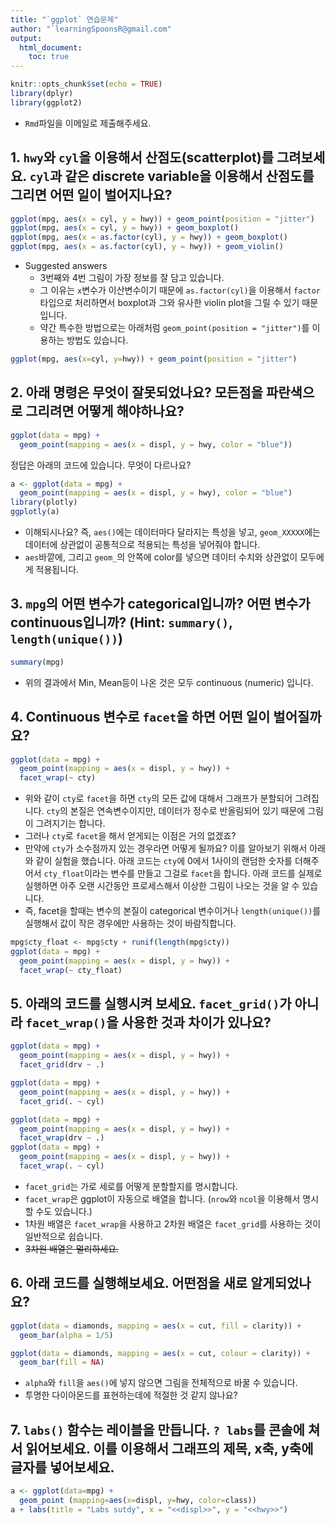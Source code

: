 ```yaml
---
title: "`ggplot` 연습문제"
author: "`learningSpoonsR@gmail.com"  
output: 
  html_document:  
    toc: true  
---  
```


```r
knitr::opts_chunk$set(echo = TRUE)
library(dplyr)
library(ggplot2)
```

+ `Rmd`파일을 이메일로 제출해주세요.  

## 1. `hwy`와 `cyl`을 이용해서 산점도(scatterplot)를 그려보세요. `cyl`과 같은 discrete variable을 이용해서 산점도를 그리면 어떤 일이 벌어지나요?  

```r
ggplot(mpg, aes(x = cyl, y = hwy)) + geom_point(position = "jitter")
ggplot(mpg, aes(x = cyl, y = hwy)) + geom_boxplot()
ggplot(mpg, aes(x = as.factor(cyl), y = hwy)) + geom_boxplot()
ggplot(mpg, aes(x = as.factor(cyl), y = hwy)) + geom_violin()
```

+ Suggested answers 
  + 3번째와  4번 그림이 가장 정보를 잘 담고 있습니다.  
  + 그 이유는 `x`변수가 이산변수이기 때문에 `as.factor(cyl)`을 이용해서 `factor` 타입으로 처리하면서 boxplot과 그와 유사한 violin plot을 그릴 수 있기 때문입니다. 
  + 약간 특수한 방법으로는 아래처럼 `geom_point(position = "jitter")`를 이용하는 방법도 있습니다. 
  
```r
ggplot(mpg, aes(x=cyl, y=hwy)) + geom_point(position = "jitter") 
```

## 2. 아래 명령은 무엇이 잘못되었나요? 모든점을 파란색으로 그리려면 어떻게 해야하나요?  

```r
ggplot(data = mpg) + 
  geom_point(mapping = aes(x = displ, y = hwy, color = "blue"))
```

정답은 아래의 코드에 있습니다. 무엇이 다르나요?  
```r
a <- ggplot(data = mpg) + 
  geom_point(mapping = aes(x = displ, y = hwy), color = "blue")
library(plotly)
ggplotly(a)
```  

+ 이해되시나요? 즉, `aes()`에는 데이터마다 달라지는 특성을 넣고, `geom_XXXXX`에는 데이터에 상관없이 공통적으로 적용되는 특성을 넣어줘야 합니다.  
+ `aes`바깥에, 그리고 `geom_`의 안쪽에 color를 넣으면 데이터 수치와 상관없이 모두에게 적용됩니다. 

## 3. `mpg`의 어떤 변수가 categorical입니까? 어떤 변수가 continuous입니까? (Hint: `summary()`, `length(unique())`)  

```r
summary(mpg)
```

+ 위의 결과에서 Min, Mean등이 나온 것은 모두 continuous (numeric) 입니다.  

## 4. Continuous 변수로 `facet`을 하면 어떤 일이 벌어질까요? 

```r
ggplot(data = mpg) + 
  geom_point(mapping = aes(x = displ, y = hwy)) + 
  facet_wrap(~ cty)
```

+ 위와 같이 `cty`로 `facet`을 하면 `cty`의 모든 값에 대해서 그래프가 분할되어 그려집니다. `cty`의 본질은 연속변수이지만, 데이터가 정수로 반올림되어 있기 때문에 그림이 그려지기는 합니다.  
+ 그러나 `cty`로 `facet`을 해서 얻게되는 이점은 거의 없겠죠?  
+ 만약에 `cty`가 소수점까지 있는 경우라면 어떻게 될까요? 이를 알아보기 위해서 아래와 같이 실험을 했습니다. 아래 코드는 `cty`에 0에서 1사이의 랜덤한 숫자를 더해주어서 `cty_float`이라는 변수를 만들고 그걸로 `facet`을 합니다. 아래 코드를 실제로 실행하면 아주 오랜 시간동안 프로세스해서 이상한 그림이 나오는 것을 알 수 있습니다. 
+ 즉, facet을 할때는 변수의 본질이 categorical 변수이거나 `length(unique())`를 실행해서 값이 작은 경우에만 사용하는 것이 바람직합니다. 

```r
mpg$cty_float <- mpg$cty + runif(length(mpg$cty))
ggplot(data = mpg) + 
  geom_point(mapping = aes(x = displ, y = hwy)) + 
  facet_wrap(~ cty_float)
```

## 5. 아래의 코드를 실행시켜 보세요. `facet_grid()`가 아니라 `facet_wrap()`을 사용한 것과 차이가 있나요? 

```r
ggplot(data = mpg) + 
  geom_point(mapping = aes(x = displ, y = hwy)) +
  facet_grid(drv ~ .)

ggplot(data = mpg) + 
  geom_point(mapping = aes(x = displ, y = hwy)) +
  facet_grid(. ~ cyl)
```

```r
ggplot(data = mpg) + 
  geom_point(mapping = aes(x = displ, y = hwy)) +
  facet_wrap(drv ~ .)
ggplot(data = mpg) + 
  geom_point(mapping = aes(x = displ, y = hwy)) +
  facet_wrap(. ~ cyl)
```

+ `facet_grid`는 가로 세로를 어떻게 분할할지를 명시합니다. 
+ `facet_wrap`은 ggplot이 자동으로 배열을 합니다. (`nrow`와 `ncol`을 이용해서 명시할 수도 있습니다.)
+ 1차원 배열은 `facet_wrap`을 사용하고 2차원 배열은 `facet_grid`를 사용하는 것이 일반적으로 쉽습니다. 
+ ~~3차원 배열은 멀리하세요.~~

## 6. 아래 코드를 실행해보세요. 어떤점을 새로 알게되었나요? 

```r
ggplot(data = diamonds, mapping = aes(x = cut, fill = clarity)) + 
  geom_bar(alpha = 1/5)

ggplot(data = diamonds, mapping = aes(x = cut, colour = clarity)) + 
  geom_bar(fill = NA)
```

+ `alpha`와 `fill`을 `aes()`에 넣지 않으면 그림을 전체적으로 바꿀 수 있습니다. 
+ 투명한 다이아몬드를 표현하는데에 적절한 것 같지 않나요? 

## 7. `labs()` 함수는 레이블을 만듭니다. `? labs`를 콘솔에 쳐서 읽어보세요. 이를 이용해서 그래프의 제목, x축, y축에 글자를 넣어보세요.    

```r
a <- ggplot(data=mpg) + 
  geom_point (mapping=aes(x=displ, y=hwy, color=class)) 
a + labs(title = "Labs sutdy", x = "<<displ>>", y = "<<hwy>>") 
``` 


